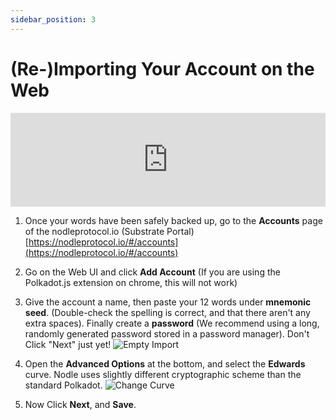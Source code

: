 ```yaml
---
sidebar_position: 3
---
```


# (Re-)Importing Your Account on the Web

<iframe width="100%" style={{minHeight: "450px"}} src="https://www.youtube.com/embed/zDOoSizhjmQ" frameBorder="0" allowFullScreen></iframe>

1. Once your words have been safely backed up, go to the **Accounts** page of the nodleprotocol.io (Substrate Portal) [https://nodleprotocol.io/#/accounts](https://nodleprotocol.io/#/accounts)
2. Go on the Web UI and click **Add Account** (If you are using the Polkadot.js extension on chrome, this will not work)
3. Give the account a name,  then paste your 12 words under **mnemonic seed**. (Double-check the spelling is correct, and that there aren't any extra spaces). Finally create a **password** (We recommend using a long, randomly generated password stored in a password manager). Don't Click "Next" just yet!
   ![Empty Import](/img/docs/nodle-cash/empty-import.png)
4.  Open the **Advanced Options** at the bottom, and select the **Edwards** curve. Nodle uses slightly different cryptographic scheme than the standard Polkadot.
   ![Change Curve](/img/docs/nodle-cash/change-curve.png)

5. Now Click **Next**, and **Save**.
